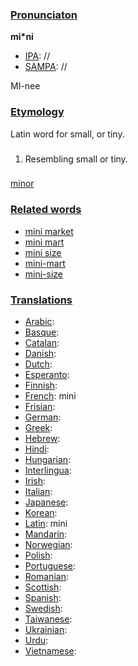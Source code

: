 ===[[Pronunciaton]]===

'''mi*ni'''
*[[IPA]]: //
*[[SAMPA]]: //
MI-nee
===[[Etymology]]===

Latin word for small, or tiny.
===[[]]===

#Resembling small or tiny.
===[[]]===

[[minor]]
===[[Related words]]===

*[[mini market]]
*[[mini mart]]
*[[mini size]]
*[[mini-mart]]
*[[mini-size]]

===[[Translations]]===
*[[Arabic]]:
*[[Basque]]:
*[[Catalan]]:
*[[Danish]]:
*[[Dutch]]:
*[[Esperanto]]:
*[[Finnish]]:
*[[French]]: mini
*[[Frisian]]:
*[[German]]:
*[[Greek]]: 
*[[Hebrew]]:
*[[Hindi]]:
*[[Hungarian]]:
*[[Interlingua]]:
*[[Irish]]:
*[[Italian]]:
*[[Japanese]]:
*[[Korean]]:
*[[Latin]]: mini
*[[Mandarin]]:
*[[Norwegian]]:
*[[Polish]]:
*[[Portuguese]]:
*[[Romanian]]:
*[[Scottish]]:
*[[Spanish]]:
*[[Swedish]]:
*[[Taiwanese]]:
*[[Ukrainian]]:
*[[Urdu]]:
*[[Vietnamese]]: